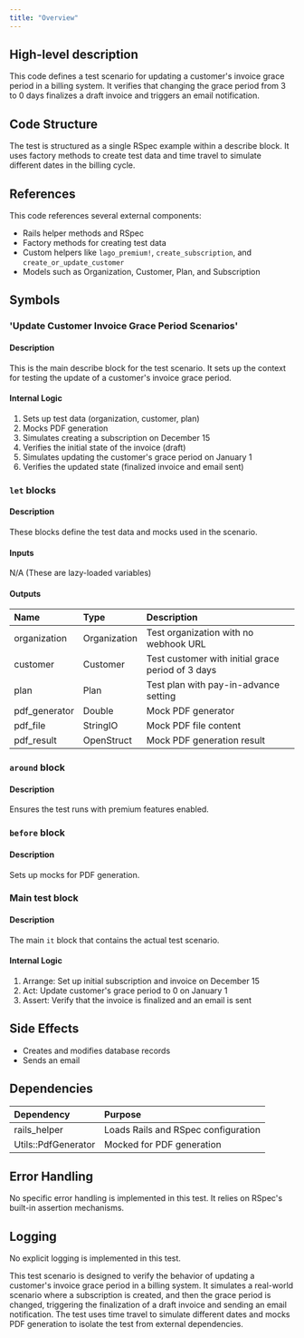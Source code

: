 ```yaml
---
title: "Overview"
---
```


## High-level description
This code defines a test scenario for updating a customer's invoice grace period in a billing system. It verifies that changing the grace period from 3 to 0 days finalizes a draft invoice and triggers an email notification.

## Code Structure
The test is structured as a single RSpec example within a describe block. It uses factory methods to create test data and time travel to simulate different dates in the billing cycle.

## References
This code references several external components:
- Rails helper methods and RSpec
- Factory methods for creating test data
- Custom helpers like `lago_premium!`, `create_subscription`, and `create_or_update_customer`
- Models such as Organization, Customer, Plan, and Subscription

## Symbols

### 'Update Customer Invoice Grace Period Scenarios'
#### Description
This is the main describe block for the test scenario. It sets up the context for testing the update of a customer's invoice grace period.

#### Internal Logic
1. Sets up test data (organization, customer, plan)
2. Mocks PDF generation
3. Simulates creating a subscription on December 15
4. Verifies the initial state of the invoice (draft)
5. Simulates updating the customer's grace period on January 1
6. Verifies the updated state (finalized invoice and email sent)

### `let` blocks
#### Description
These blocks define the test data and mocks used in the scenario.

#### Inputs
N/A (These are lazy-loaded variables)

#### Outputs
| Name | Type | Description |
|:-----|:-----|:------------|
| organization | Organization | Test organization with no webhook URL |
| customer | Customer | Test customer with initial grace period of 3 days |
| plan | Plan | Test plan with pay-in-advance setting |
| pdf_generator | Double | Mock PDF generator |
| pdf_file | StringIO | Mock PDF file content |
| pdf_result | OpenStruct | Mock PDF generation result |

### `around` block
#### Description
Ensures the test runs with premium features enabled.

### `before` block
#### Description
Sets up mocks for PDF generation.

### Main test block
#### Description
The main `it` block that contains the actual test scenario.

#### Internal Logic
1. Arrange: Set up initial subscription and invoice on December 15
2. Act: Update customer's grace period to 0 on January 1
3. Assert: Verify that the invoice is finalized and an email is sent

## Side Effects
- Creates and modifies database records
- Sends an email

## Dependencies
| Dependency | Purpose |
|:-----------|:--------|
| rails_helper | Loads Rails and RSpec configuration |
| Utils::PdfGenerator | Mocked for PDF generation |

## Error Handling
No specific error handling is implemented in this test. It relies on RSpec's built-in assertion mechanisms.

## Logging
No explicit logging is implemented in this test.

This test scenario is designed to verify the behavior of updating a customer's invoice grace period in a billing system. It simulates a real-world scenario where a subscription is created, and then the grace period is changed, triggering the finalization of a draft invoice and sending an email notification. The test uses time travel to simulate different dates and mocks PDF generation to isolate the test from external dependencies.